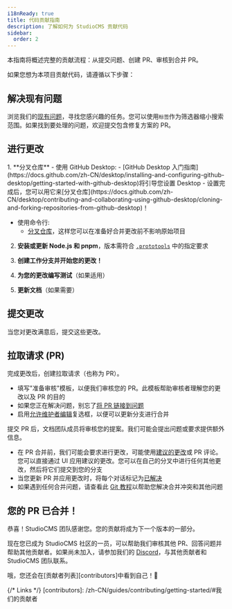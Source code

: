 ```yaml
---
i18nReady: true
title: 代码贡献指南
description: 了解如何为 StudioCMS 贡献代码
sidebar:
  order: 2
---
```



本指南将概述完整的贡献流程：从提交问题、创建 PR、审核到合并 PR。

如果您想为本项目贡献代码，请遵循以下步骤：

## 解决现有问题

浏览我们的[现有问题](https://github.com/withstudiocms/studiocms/issues)，寻找您感兴趣的任务。您可以使用`标签`作为筛选器缩小搜索范围。如果找到要处理的问题，欢迎提交包含修复方案的 PR。

## 进行更改

<Steps>
1. **分叉仓库**
   - 使用 GitHub Desktop:
     - [GitHub Desktop 入门指南](https://docs.github.com/zh-CN/desktop/installing-and-configuring-github-desktop/getting-started-with-github-desktop)将引导您设置 Desktop
     - 设置完成后，您可以用它来[分叉仓库](https://docs.github.com/zh-CN/desktop/contributing-and-collaborating-using-github-desktop/cloning-and-forking-repositories-from-github-desktop)！

   - 使用命令行:
     - [分叉仓库](https://docs.github.com/zh-CN/github/getting-started-with-github/fork-a-repo#fork-an-example-repository)，这样您可以在准备好合并更改前不影响原始项目

2. **安装或更新 Node.js 和 pnpm**，版本需符合 [`.prototools`](https://github.com/withstudiocms/studiocms/blob/main/.prototools) 中的指定要求

3. **创建工作分支并开始您的更改！**

4. **为您的更改编写测试**（如果适用）

5. **更新文档**（如果需要）
</Steps>

## 提交更改

当您对更改满意后，提交这些更改。

## 拉取请求 (PR)

完成更改后，创建拉取请求（也称为 PR）。
- 填写"准备审核"模板，以便我们审核您的 PR。此模板帮助审核者理解您的更改以及 PR 的目的
- 如果您正在解决问题，别忘了[将 PR 链接到问题](https://docs.github.com/zh-CN/issues/tracking-your-work-with-issues/linking-a-pull-request-to-an-issue)
- 启用[允许维护者编辑](https://docs.github.com/zh-CN/github/collaborating-with-issues-and-pull-requests/allowing-changes-to-a-pull-request-branch-created-from-a-fork)复选框，以便可以更新分支进行合并
  
提交 PR 后，文档团队成员将审核您的提案。我们可能会提出问题或要求提供额外信息。
- 在 PR 合并前，我们可能会要求进行更改，可能使用[建议的更改](https://docs.github.com/zh-CN/github/collaborating-with-issues-and-pull-requests/incorporating-feedback-in-your-pull-request)或 PR 评论。您可以直接通过 UI 应用建议的更改。您可以在自己的分叉中进行任何其他更改，然后将它们提交到您的分支
- 当您更新 PR 并应用更改时，将每个对话标记为[已解决](https://docs.github.com/zh-CN/github/collaborating-with-issues-and-pull-requests/commenting-on-a-pull-request#resolving-conversations)
- 如果遇到任何合并问题，请查看此 [Git 教程](https://github.com/skills/resolve-merge-conflicts)以帮助您解决合并冲突和其他问题

## 您的 PR 已合并！

恭喜！StudioCMS 团队感谢您。您的贡献将成为下一个版本的一部分。

现在您已成为 StudioCMS 社区的一员，可以帮助我们审核其他 PR、回答问题并帮助其他贡献者。如果尚未加入，请参加我们的 [Discord](https://chat.studiocms.dev)，与其他贡献者和 StudioCMS 团队联系。

哦，您还会在[贡献者列表][contributors]中看到自己！🎉

{/* Links */}
[contributors]: /zh-CN/guides/contributing/getting-started/#我们的贡献者